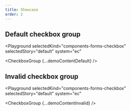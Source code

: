 ```yaml
---
title: Showcase
order: 2
---
```




## Default checkbox group

<Playground
  selectedKind="components-forms-checkbox"
  selectedStory="default"
  system="ec"
>
  <CheckboxGroup {...demoContentDefault} />
</Playground>

## Invalid checkbox group

<Playground
  selectedKind="components-forms-checkbox"
  selectedStory="default"
  system="ec"
>
  <CheckboxGroup {...demoContentInvalid} />
</Playground>
